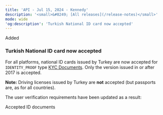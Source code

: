 ```yaml
---
title: 'API - Jul 15, 2024 - Kennedy'  
description: '<small>&#8249; [All releases](/release-notes)</small>'  
mode: wide  
'og:description': 'Turkish National ID card now accepted'
---
```

  
  <div class="pill pill-green rn-pill">Added</div> 
  
### Turkish National ID card now accepted

For all platforms, national ID cards issued by Turkey are now accepted for `IDENTITY_PROOF` type <a href="/api-reference/kyc-documents/kyc-document-object">KYC Documents</a>. Only the version issued in or after 2017 is accepted. 

**Note:** Driving licenses issued by Turkey are **not** accepted (but passports are, as for all countries). 

The user verification requirements have been updated as a result:

<Card title="Guides" href="/guides/users/verification/requirements/id-accepted">
Accepted ID documents
</Card>